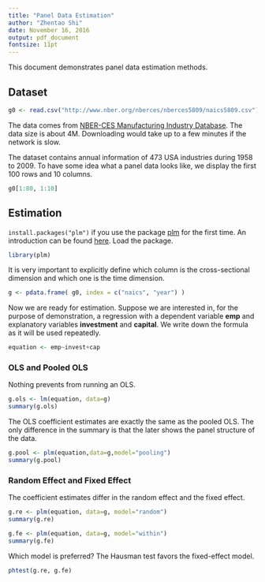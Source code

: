 ```yaml
---
title: "Panel Data Estimation"
author: "Zhentao Shi"
date: November 16, 2016
output: pdf_document
fontsize: 11pt
---
```



This document demonstrates panel data estimation methods.

## Dataset


```r
g0 <- read.csv("http://www.nber.org/nberces/nberces5809/naics5809.csv")
```

The data comes from [NBER-CES Manufacturing Industry Database](http://www.nber.org/nberces/). The data size is about 4M. Downloading would take up to a few minutes if the network is slow. 

The dataset contains annual information of 473 USA industries during 1958 to 2009. To have some idea what a panel data looks like, we display the first 100 rows and 10 columns. 
```r
g0[1:80, 1:10]
```

## Estimation

`install.packages("plm")` if you use the package [plm](http://cran.r-project.org/web/packages/plm/) for the first time. An introduction can be found [here](http://cran.r-project.org/web/packages/plm/vignettes/plm.pdf). Load the package.
```r
library(plm)
```

It is very important to explicitly define which column is the cross-sectional dimension and which one is the time dimension.
```r
g <- pdata.frame( g0, index = c("naics", "year") )
```
Now we are ready for estimation. Suppose we are interested in, for the purpose of demonstration, a regression with a dependent variable **emp** and explanatory variables **investment** and **capital**. We write down the formula as it will be used repeatedly.
```r
equation <- emp~invest+cap
```
### OLS and Pooled OLS
Nothing prevents from running an OLS. 
```r
g.ols <- lm(equation, data=g)
summary(g.ols)
```
The OLS coefficient estimates are exactly the same as the pooled OLS. The only difference in the summary is that the later shows the panel structure of the data.


```r
g.pool <- plm(equation,data=g,model="pooling")
summary(g.pool)
```

### Random Effect and Fixed Effect
The coefficient estimates differ in the random effect and the fixed effect.
```r
g.re <- plm(equation, data=g, model="random")
summary(g.re)
```

```r
g.fe <- plm(equation, data=g, model="within")
summary(g.fe)
```
Which model is preferred? The Hausman test favors the fixed-effect model.
```r
phtest(g.re, g.fe)
```
